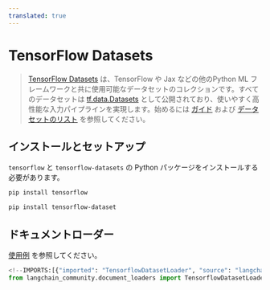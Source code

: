 ```yaml
---
translated: true
---
```


# TensorFlow Datasets

>[TensorFlow Datasets](https://www.tensorflow.org/datasets) は、TensorFlow や Jax などの他のPython ML フレームワークと共に使用可能なデータセットのコレクションです。すべてのデータセットは [tf.data.Datasets](https://www.tensorflow.org/api_docs/python/tf/data/Dataset) として公開されており、使いやすく高性能な入力パイプラインを実現します。始めるには [ガイド](https://www.tensorflow.org/datasets/overview) および [データセットのリスト](https://www.tensorflow.org/datasets/catalog/overview#all_datasets) を参照してください。

## インストールとセットアップ

`tensorflow` と `tensorflow-datasets` の Python パッケージをインストールする必要があります。

```bash
pip install tensorflow
```

```bash
pip install tensorflow-dataset
```

## ドキュメントローダー

[使用例](/docs/integrations/document_loaders/tensorflow_datasets) を参照してください。

```python
<!--IMPORTS:[{"imported": "TensorflowDatasetLoader", "source": "langchain_community.document_loaders", "docs": "https://api.python.langchain.com/en/latest/document_loaders/langchain_community.document_loaders.tensorflow_datasets.TensorflowDatasetLoader.html", "title": "TensorFlow Datasets"}]-->
from langchain_community.document_loaders import TensorflowDatasetLoader
```

